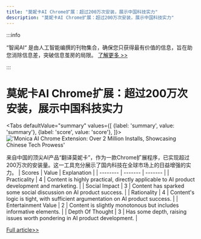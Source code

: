 ```yaml
---
title: "莫妮卡AI Chrome扩展：超过200万次安装，展示中国科技实力"
description: "莫妮卡AI Chrome扩展：超过200万次安装，展示中国科技实力"
---
```



:::info

“智闻AI“ 是由人工智能编撰的刊物集合，确保您只获得最有价值的信息，旨在助您消除信息差，突破信息茧房的局限。  [了解更多 >>](/)

:::

# 莫妮卡AI Chrome扩展：超过200万次安装，展示中国科技实力


<Tabs
	defaultValue="summary"
	values={[
	{label: 'summary', value: 'summary'},
	{label: 'score', value: 'score'},
]}>
<TabItem value="summary">
<img
  src="https://image.informedainews.com/2024/06/10/To-uEY-1717983409-0.jpg"
  alt="'Monica AI Chrome Extension: Over 2 Million Installs, Showcasing Chinese Tech Prowess'"
/>



来自中国的顶尖AI产品“翻译莫妮卡”，作为一款Chrome扩展程序，已实现超过200万次的安装量。这一工具充分展示了国内科技在全球市场上的日益增强的实力。
</TabItem>
<TabItem value="score">
	| Scores     | Value   | Explanation |
	| -------- | ------- | ------- |
	| Practicality  | 4    | Content is highly practical, directly applicable to AI product development and marketing.    |
	| Social Impact | 3     | Content has sparked some social discussion on AI product success.    |
	| Rationality    | 4    | Content's logic is tight, with sufficient argumentation on AI product success.    |
	| Entertainment Value    | 2    | Content is slightly monotonous but includes informative elements.    |
	| Depth Of Thought    | 3    | Has some depth, raising issues worth pondering in AI product development.    |
</TabItem>
</Tabs>

[Full article>>](https://x.com/lvloomystery/status/1799650107421536472)
